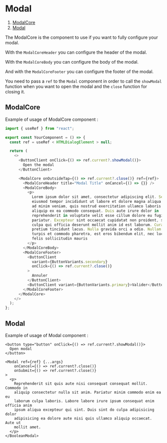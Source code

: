 
<Meta of={ModalStories} name="Docs" />

# Modal

1. [ModalCore](#modalcore)
2. [Modal](#modal)

The ModalCore is the component to use if you want to fully configure your modal.

With the `ModalCoreHeader` you can configure the header of the modal.

With the `ModalCoreBody` you can configure the body of the modal.

And with the `ModalCoreFooter` you can configure the footer of the modal.

You need to pass a `ref` to the `Modal` component in order to call the `showModal` function when you want to open the modal and the `close` function for closing it.

## ModalCore

Example of usage of ModalCore component :

```javascript
import { useRef } from "react";

export const YourComponent = () => {
  const ref = useRef < HTMLDialogElement > null;

  return (
    <>
      <ButtonClient onClick={() => ref.current?.showModal()}>
        Open the modal
      </ButtonClient>

      <ModalCore onOutsideTap={() => ref.current?.close()} ref={ref}>
        <ModalCoreHeader title="Modal Title" onCancel={() => {}} />
        <ModalCoreBody>
          <p>
            Lorem ipsum dolor sit amet, consectetur adipiscing elit. Sed do
            eiusmod tempor incididunt ut labore et dolore magna aliqua. Ut enim
            ad minim veniam, quis nostrud exercitation ullamco laboris nisi ut
            aliquip ex ea commodo consequat. Duis aute irure dolor in
            reprehenderit in voluptate velit esse cillum dolore eu fugiat nulla
            pariatur. Excepteur sint occaecat cupidatat non proident, sunt in
            culpa qui officia deserunt mollit anim id est laborum. Curabitur
            pretium tincidunt lacus. Nulla gravida orci a odio. Nullam varius,
            turpis et commodo pharetra, est eros bibendum elit, nec luctus magna
            felis sollicitudin mauris
          </p>
        </ModalCoreBody>
        <ModalCoreFooter>
          <ButtonClient
            variant={ButtonVariants.secondary}
            onClick={() => ref.current?.close()}
          >
            Annuler
          </ButtonClient>
          <ButtonClient variant={ButtonVariants.primary}>Valider</ButtonClient>
        </ModalCoreFooter>
      </ModalCore>
    </>
  );
};
```

<Canvas of={ModalCoreStories.DefaultModalStory} />

<Controls of={ModalCoreStories.DefaultModalStory} />

## Modal

Example of usage of Modal component :

```tsx
<button type="button" onClick={() => ref.current?.showModal()}>
  Open modal
</button>

<Modal ref={ref} {...args}
    onCancel={() => ref.current?.close()}
    onSubmit={() => ref.current?.close()}
>
  <p>
    Reprehenderit sit quis aute nisi consequat consequat mollit. Commodo in
    aliquip consectetur nulla sit anim. Pariatur minim commodo enim ea eu
    laborum culpa laboris. Labore labore irure ipsum consequat enim officia anim
    ipsum aliqua excepteur qui sint. Duis sint do culpa adipisicing dolor
    adipisicing ea dolore aute nisi quis ullamco aliquip occaecat. Aute ut
    mollit amet.
  </p>
</BooleanModal>
```

<Canvas of={ModalStories.DefaultModalStory} />

<Controls of={ModalStories.DefaultModalStory} />
